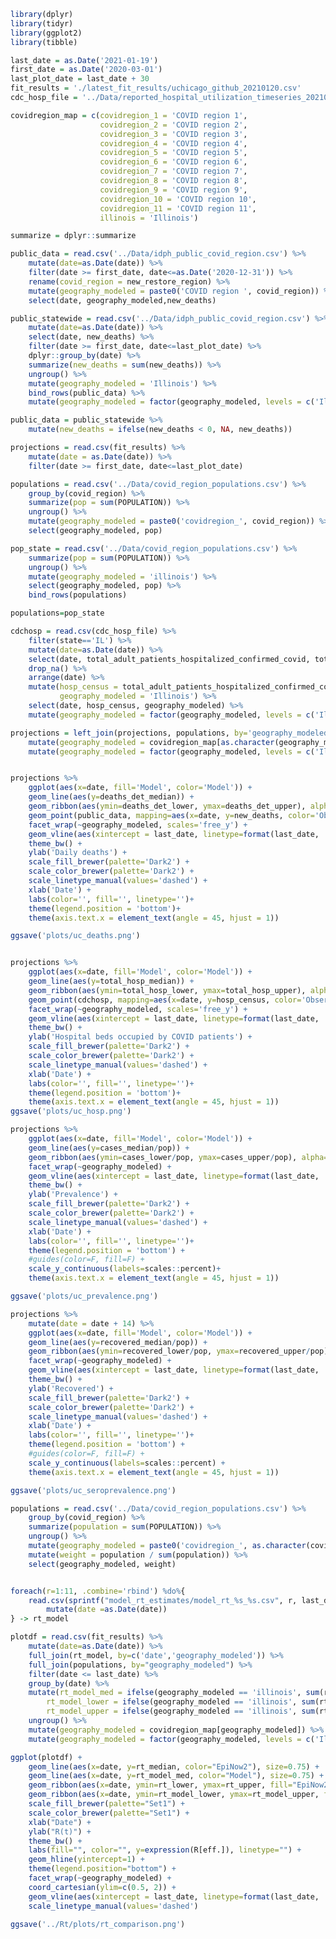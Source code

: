 ```r
library(dplyr)
library(tidyr)
library(ggplot2)
library(tibble)

last_date = as.Date('2021-01-19')
first_date = as.Date('2020-03-01')
last_plot_date = last_date + 30
fit_results = './latest_fit_results/uchicago_github_20210120.csv'
cdc_hosp_file = '../Data/reported_hospital_utilization_timeseries_20210118_1604.csv'

covidregion_map = c(covidregion_1 = 'COVID region 1',
                    covidregion_2 = 'COVID region 2',
                    covidregion_3 = 'COVID region 3',
                    covidregion_4 = 'COVID region 4',
                    covidregion_5 = 'COVID region 5',
                    covidregion_6 = 'COVID region 6',
                    covidregion_7 = 'COVID region 7',
                    covidregion_8 = 'COVID region 8',
                    covidregion_9 = 'COVID region 9',
                    covidregion_10 = 'COVID region 10',
                    covidregion_11 = 'COVID region 11',
                    illinois = 'Illinois')

summarize = dplyr::summarize

public_data = read.csv('../Data/idph_public_covid_region.csv') %>%
    mutate(date=as.Date(date)) %>%
    filter(date >= first_date, date<=as.Date('2020-12-31')) %>%
    rename(covid_region = new_restore_region) %>%
    mutate(geography_modeled = paste0('COVID region ', covid_region)) %>%
    select(date, geography_modeled,new_deaths)

public_statewide = read.csv('../Data/idph_public_covid_region.csv') %>%
    mutate(date=as.Date(date)) %>%
    select(date, new_deaths) %>%
    filter(date >= first_date, date<=last_plot_date) %>%
    dplyr::group_by(date) %>%
    summarize(new_deaths = sum(new_deaths)) %>%
    ungroup() %>%
    mutate(geography_modeled = 'Illinois') %>%
    bind_rows(public_data) %>%
    mutate(geography_modeled = factor(geography_modeled, levels = c('Illinois', paste0('COVID region ', 1:11))))

public_data = public_statewide %>%
    mutate(new_deaths = ifelse(new_deaths < 0, NA, new_deaths))

projections = read.csv(fit_results) %>%
    mutate(date = as.Date(date)) %>%
    filter(date >= first_date, date<=last_plot_date)

populations = read.csv('../Data/covid_region_populations.csv') %>%
    group_by(covid_region) %>%
    summarize(pop = sum(POPULATION)) %>%
    ungroup() %>%
    mutate(geography_modeled = paste0('covidregion_', covid_region)) %>%
    select(geography_modeled, pop)

pop_state = read.csv('../Data/covid_region_populations.csv') %>%
    summarize(pop = sum(POPULATION)) %>%
    ungroup() %>%
    mutate(geography_modeled = 'illinois') %>%
    select(geography_modeled, pop) %>%
    bind_rows(populations)

populations=pop_state

cdchosp = read.csv(cdc_hosp_file) %>% 
    filter(state=='IL') %>% 
    mutate(date=as.Date(date)) %>% 
    select(date, total_adult_patients_hospitalized_confirmed_covid, total_pediatric_patients_hospitalized_confirmed_covid) %>%
    drop_na() %>%
    arrange(date) %>%
    mutate(hosp_census = total_adult_patients_hospitalized_confirmed_covid + total_pediatric_patients_hospitalized_confirmed_covid,
           geography_modeled = 'Illinois') %>%
    select(date, hosp_census, geography_modeled) %>%
    mutate(geography_modeled = factor(geography_modeled, levels = c('Illinois', paste0('COVID region ', 1:11))))

projections = left_join(projections, populations, by='geography_modeled') %>%
    mutate(geography_modeled = covidregion_map[as.character(geography_modeled)]) %>%
    mutate(geography_modeled = factor(geography_modeled, levels = c('Illinois', paste0('COVID region ', 1:11))))


projections %>%
    ggplot(aes(x=date, fill='Model', color='Model')) +
    geom_line(aes(y=deaths_det_median)) +
    geom_ribbon(aes(ymin=deaths_det_lower, ymax=deaths_det_upper), alpha=0.2, color=NA) +
    geom_point(public_data, mapping=aes(x=date, y=new_deaths, color='Observed', fill='Observed'), size=0.75, alpha=0.5) +
    facet_wrap(~geography_modeled, scales='free_y') +
    geom_vline(aes(xintercept = last_date, linetype=format(last_date, '%b %d'))) +
    theme_bw() +
    ylab('Daily deaths') +
    scale_fill_brewer(palette='Dark2') +
    scale_color_brewer(palette='Dark2') +
    scale_linetype_manual(values='dashed') +
    xlab('Date') +
    labs(color='', fill='', linetype='')+
    theme(legend.position = 'bottom')+
    theme(axis.text.x = element_text(angle = 45, hjust = 1))

ggsave('plots/uc_deaths.png')


projections %>%
    ggplot(aes(x=date, fill='Model', color='Model')) +
    geom_line(aes(y=total_hosp_median)) +
    geom_ribbon(aes(ymin=total_hosp_lower, ymax=total_hosp_upper), alpha=0.2, color=NA) +
    geom_point(cdchosp, mapping=aes(x=date, y=hosp_census, color='Observed', fill='Observed'), size=0.75, alpha=0.5) +
    facet_wrap(~geography_modeled, scales='free_y') +
    geom_vline(aes(xintercept = last_date, linetype=format(last_date, '%b %d'))) +
    theme_bw() +
    ylab('Hospital beds occupied by COVID patients') +
    scale_fill_brewer(palette='Dark2') +
    scale_color_brewer(palette='Dark2') +
    scale_linetype_manual(values='dashed') +
    xlab('Date') +
    labs(color='', fill='', linetype='')+
    theme(legend.position = 'bottom')+
    theme(axis.text.x = element_text(angle = 45, hjust = 1))
ggsave('plots/uc_hosp.png')

projections %>%
    ggplot(aes(x=date, fill='Model', color='Model')) +
    geom_line(aes(y=cases_median/pop)) +
    geom_ribbon(aes(ymin=cases_lower/pop, ymax=cases_upper/pop), alpha=0.2, color=NA) +
    facet_wrap(~geography_modeled) +
    geom_vline(aes(xintercept = last_date, linetype=format(last_date, '%b %d'))) +
    theme_bw() +
    ylab('Prevalence') +
    scale_fill_brewer(palette='Dark2') +
    scale_color_brewer(palette='Dark2') +
    scale_linetype_manual(values='dashed') +
    xlab('Date') +
    labs(color='', fill='', linetype='')+
    theme(legend.position = 'bottom') +
    #guides(color=F, fill=F) +
    scale_y_continuous(labels=scales::percent)+
    theme(axis.text.x = element_text(angle = 45, hjust = 1))

ggsave('plots/uc_prevalence.png')

projections %>%
    mutate(date = date + 14) %>%
    ggplot(aes(x=date, fill='Model', color='Model')) +
    geom_line(aes(y=recovered_median/pop)) +
    geom_ribbon(aes(ymin=recovered_lower/pop, ymax=recovered_upper/pop), alpha=0.2, color=NA) +
    facet_wrap(~geography_modeled) +
    geom_vline(aes(xintercept = last_date, linetype=format(last_date, '%b %d'))) +
    theme_bw() +
    ylab('Recovered') +
    scale_fill_brewer(palette='Dark2') +
    scale_color_brewer(palette='Dark2') +
    scale_linetype_manual(values='dashed') +
    xlab('Date') +
    labs(color='', fill='', linetype='')+
    theme(legend.position = 'bottom') +
    #guides(color=F, fill=F) +
    scale_y_continuous(labels=scales::percent) +
    theme(axis.text.x = element_text(angle = 45, hjust = 1))

ggsave('plots/uc_seroprevalence.png')
```



```r
populations = read.csv('../Data/covid_region_populations.csv') %>%
    group_by(covid_region) %>%
    summarize(population = sum(POPULATION)) %>%
    ungroup() %>%
    mutate(geography_modeled = paste0('covidregion_', as.character(covid_region))) %>%
    mutate(weight = population / sum(population)) %>%
    select(geography_modeled, weight) 


foreach(r=1:11, .combine='rbind') %do%{
    read.csv(sprintf("model_rt_estimates/model_rt_%s_%s.csv", r, last_date)) %>%
        mutate(date =as.Date(date))
} -> rt_model

plotdf = read.csv(fit_results) %>%
    mutate(date=as.Date(date)) %>%
    full_join(rt_model, by=c('date','geography_modeled')) %>%
    full_join(populations, by="geography_modeled") %>%
    filter(date <= last_date) %>%
    group_by(date) %>%
    mutate(rt_model_med = ifelse(geography_modeled == 'illinois', sum(rt_model_med * weight, na.rm=T), rt_model_med),
        rt_model_lower = ifelse(geography_modeled == 'illinois', sum(rt_model_lower * weight, na.rm=T), rt_model_lower),
        rt_model_upper = ifelse(geography_modeled == 'illinois', sum(rt_model_upper * weight, na.rm=T), rt_model_upper)) %>%
    ungroup() %>%
    mutate(geography_modeled = covidregion_map[geography_modeled]) %>%
    mutate(geography_modeled = factor(geography_modeled, levels = c('Illinois', paste0('COVID region ', 1:11))))

ggplot(plotdf) +
    geom_line(aes(x=date, y=rt_median, color="EpiNow2"), size=0.75) +
    geom_line(aes(x=date, y=rt_model_med, color="Model"), size=0.75) +
    geom_ribbon(aes(x=date, ymin=rt_lower, ymax=rt_upper, fill="EpiNow2"), alpha=0.3) +
    geom_ribbon(aes(x=date, ymin=rt_model_lower, ymax=rt_model_upper, fill="Model"), alpha=0.3) +
    scale_fill_brewer(palette="Set1") +
    scale_color_brewer(palette="Set1") +
    xlab("Date") +
    ylab("R(t)") +
    theme_bw() +
    labs(fill="", color="", y=expression(R[eff.]), linetype="") +
    geom_hline(yintercept=1) +
    theme(legend.position="bottom") +
    facet_wrap(~geography_modeled) +
    coord_cartesian(ylim=c(0.5, 2)) +
    geom_vline(aes(xintercept = last_date, linetype=format(last_date, '%b %d'))) +
    scale_linetype_manual(values='dashed')
    
ggsave('../Rt/plots/rt_comparison.png')
```


